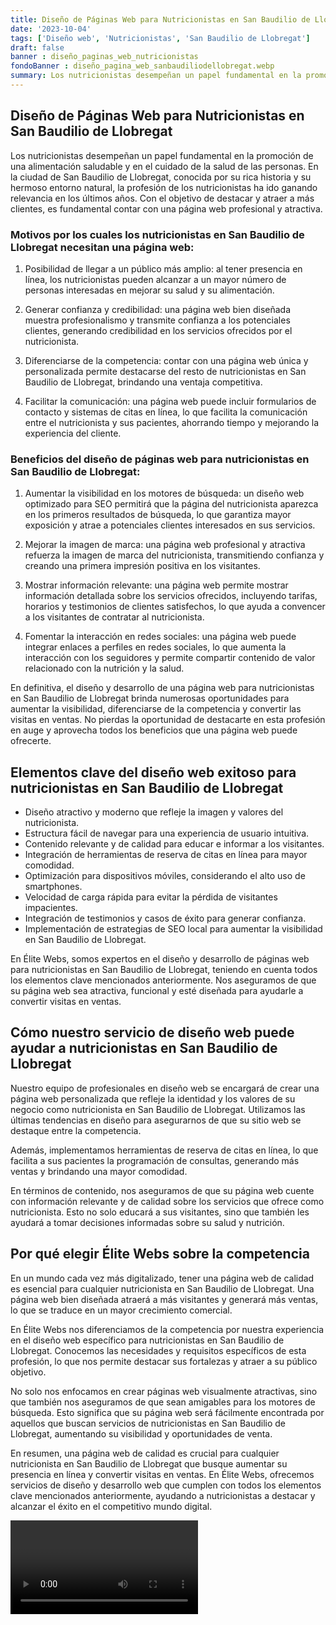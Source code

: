 ```yaml
---
title: Diseño de Páginas Web para Nutricionistas en San Baudilio de Llobregat
date: '2023-10-04'
tags: ['Diseño web', 'Nutricionistas', 'San Baudilio de Llobregat']
draft: false
banner : diseño_paginas_web_nutricionistas
fondoBanner : diseño_pagina_web_sanbaudiliodellobregat.webp
summary: Los nutricionistas desempeñan un papel fundamental en la promoción de una alimentación saludable y en el cuidado de la salud de las personas. En la ciudad de San Baudilio de Llobregat, conocida por su rica historia y su hermoso entorno natural, la profesión de los nutricionistas ha ido ganando relevancia en los últimos años. Con el objetivo de destacar y atraer a más clientes, es fundamental contar con una página web profesional y atractiva.
---
```


## Diseño de Páginas Web para Nutricionistas en San Baudilio de Llobregat

Los nutricionistas desempeñan un papel fundamental en la promoción de una alimentación saludable y en el cuidado de la salud de las personas. En la ciudad de San Baudilio de Llobregat, conocida por su rica historia y su hermoso entorno natural, la profesión de los nutricionistas ha ido ganando relevancia en los últimos años. Con el objetivo de destacar y atraer a más clientes, es fundamental contar con una página web profesional y atractiva.

### Motivos por los cuales los nutricionistas en San Baudilio de Llobregat necesitan una página web:

1. Posibilidad de llegar a un público más amplio: al tener presencia en línea, los nutricionistas pueden alcanzar a un mayor número de personas interesadas en mejorar su salud y su alimentación.

2. Generar confianza y credibilidad: una página web bien diseñada muestra profesionalismo y transmite confianza a los potenciales clientes, generando credibilidad en los servicios ofrecidos por el nutricionista.

3. Diferenciarse de la competencia: contar con una página web única y personalizada permite destacarse del resto de nutricionistas en San Baudilio de Llobregat, brindando una ventaja competitiva.

4. Facilitar la comunicación: una página web puede incluir formularios de contacto y sistemas de citas en línea, lo que facilita la comunicación entre el nutricionista y sus pacientes, ahorrando tiempo y mejorando la experiencia del cliente.

### Beneficios del diseño de páginas web para nutricionistas en San Baudilio de Llobregat:

1. Aumentar la visibilidad en los motores de búsqueda: un diseño web optimizado para SEO permitirá que la página del nutricionista aparezca en los primeros resultados de búsqueda, lo que garantiza mayor exposición y atrae a potenciales clientes interesados en sus servicios.

2. Mejorar la imagen de marca: una página web profesional y atractiva refuerza la imagen de marca del nutricionista, transmitiendo confianza y creando una primera impresión positiva en los visitantes.

3. Mostrar información relevante: una página web permite mostrar información detallada sobre los servicios ofrecidos, incluyendo tarifas, horarios y testimonios de clientes satisfechos, lo que ayuda a convencer a los visitantes de contratar al nutricionista.

4. Fomentar la interacción en redes sociales: una página web puede integrar enlaces a perfiles en redes sociales, lo que aumenta la interacción con los seguidores y permite compartir contenido de valor relacionado con la nutrición y la salud.

En definitiva, el diseño y desarrollo de una página web para nutricionistas en San Baudilio de Llobregat brinda numerosas oportunidades para aumentar la visibilidad, diferenciarse de la competencia y convertir las visitas en ventas. No pierdas la oportunidad de destacarte en esta profesión en auge y aprovecha todos los beneficios que una página web puede ofrecerte.

<GifSeo />

<Cta />

## Elementos clave del diseño web exitoso para nutricionistas en San Baudilio de Llobregat

- Diseño atractivo y moderno que refleje la imagen y valores del nutricionista.
- Estructura fácil de navegar para una experiencia de usuario intuitiva.
- Contenido relevante y de calidad para educar e informar a los visitantes.
- Integración de herramientas de reserva de citas en línea para mayor comodidad.
- Optimización para dispositivos móviles, considerando el alto uso de smartphones.
- Velocidad de carga rápida para evitar la pérdida de visitantes impacientes.
- Integración de testimonios y casos de éxito para generar confianza.
- Implementación de estrategias de SEO local para aumentar la visibilidad en San Baudilio de Llobregat.

En Élite Webs, somos expertos en el diseño y desarrollo de páginas web para nutricionistas en San Baudilio de Llobregat, teniendo en cuenta todos los elementos clave mencionados anteriormente. Nos aseguramos de que su página web sea atractiva, funcional y esté diseñada para ayudarle a convertir visitas en ventas.

## Cómo nuestro servicio de diseño web puede ayudar a nutricionistas en San Baudilio de Llobregat

Nuestro equipo de profesionales en diseño web se encargará de crear una página web personalizada que refleje la identidad y los valores de su negocio como nutricionista en San Baudilio de Llobregat. Utilizamos las últimas tendencias en diseño para asegurarnos de que su sitio web se destaque entre la competencia.

Además, implementamos herramientas de reserva de citas en línea, lo que facilita a sus pacientes la programación de consultas, generando más ventas y brindando una mayor comodidad.

En términos de contenido, nos aseguramos de que su página web cuente con información relevante y de calidad sobre los servicios que ofrece como nutricionista. Esto no solo educará a sus visitantes, sino que también les ayudará a tomar decisiones informadas sobre su salud y nutrición.

## Por qué elegir Élite Webs sobre la competencia

En un mundo cada vez más digitalizado, tener una página web de calidad es esencial para cualquier nutricionista en San Baudilio de Llobregat. Una página web bien diseñada atraerá a más visitantes y generará más ventas, lo que se traduce en un mayor crecimiento comercial.

En Élite Webs nos diferenciamos de la competencia por nuestra experiencia en el diseño web específico para nutricionistas en San Baudilio de Llobregat. Conocemos las necesidades y requisitos específicos de esta profesión, lo que nos permite destacar sus fortalezas y atraer a su público objetivo.

No solo nos enfocamos en crear páginas web visualmente atractivas, sino que también nos aseguramos de que sean amigables para los motores de búsqueda. Esto significa que su página web será fácilmente encontrada por aquellos que buscan servicios de nutricionistas en San Baudilio de Llobregat, aumentando su visibilidad y oportunidades de venta.

En resumen, una página web de calidad es crucial para cualquier nutricionista en San Baudilio de Llobregat que busque aumentar su presencia en línea y convertir visitas en ventas. En Élite Webs, ofrecemos servicios de diseño y desarrollo web que cumplen con todos los elementos clave mencionados anteriormente, ayudando a nutricionistas a destacar y alcanzar el éxito en el competitivo mundo digital.

<Video />

<CtaBot job='Nutricionistas' city='San Baudilio de Llobregat'/>

<Gmaps query='San Baudilio de Llobregat+españa+maps' />